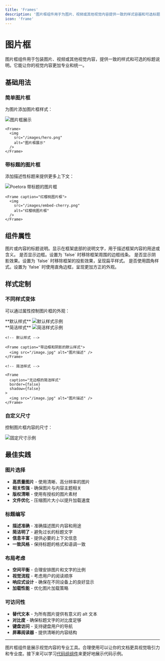 ```yaml
---
title: 'Frames'
description: '图片框组件用于为图片、视频或其他视觉内容提供一致的样式容器和可选标题。图片框能够居中内容并与周围文本提供视觉分离，提升文档的专业度'
icon: 'frame'
---
```


# 图片框

图片框组件用于包装图片、视频或其他视觉内容，提供一致的样式和可选的标题说明。它能让你的视觉内容更加专业和统一。

## 基础用法

### 简单图片框

为图片添加图片框样式：

<Frame>
  <img
    src="/images/components/hero-light.png"
    alt="图片框展示"
  />
</Frame>

```mdx
<Frame>
  <img
    src="/images/hero.png"
    alt="图片框展示"
  />
</Frame>
```

### 带标题的图片框

添加描述性标题来提供更多上下文：

<Frame caption="红樱桃图片框">
  <img
    src="/images/components/embed-cherry.png"
    alt="Poetora 带标题的图片框"
  />
</Frame>

```mdx
<Frame caption="红樱桃图片框">
  <img
    src="/images/embed-cherry.png"
    alt="红樱桃图片框"
  />
</Frame>
```


## 组件属性

<ParamField path="caption" type="string">
  图片或内容的标题说明。显示在框架底部的说明文字，用于描述框架内容的用途或含义。
</ParamField>

<ParamField path="border" type="boolean" default="true">
  是否显示边框。设置为 `false` 时移除框架周围的边框线条。
</ParamField>

<ParamField path="shadow" type="boolean" default="true">
  是否显示阴影效果。设置为 `false` 时移除框架的投影效果，呈现扁平样式。
</ParamField>

<ParamField path="rounded" type="boolean" default="true">
  是否使用圆角样式。设置为 `false` 时使用直角边框，呈现更加方正的外观。
</ParamField>

## 样式定制

### 不同样式变体

可以通过属性控制图片框的外观：

<Columns cols={2}>
  <div>
    **默认样式**
    <Frame caption="带边框和阴影的默认样式">
      <img
        src="/images/components/embed-cherry.png"
        alt="默认样式示例"
      />
    </Frame>
  </div>
  <div>
    **简洁样式**
    <Frame
      caption="无边框的简洁样式"
      border={false}
      shadow={false}
    >
      <img
        src="/images/components/embed-pear.png"
        alt="简洁样式示例"
      />
    </Frame>
  </div>
</Columns>

```mdx
<!-- 默认样式 -->

<Frame caption="带边框和阴影的默认样式">
  <img src="/image.jpg" alt="图片描述" />
</Frame>

<!-- 简洁样式 -->

<Frame
  caption="无边框的简洁样式"
  border={false}
  shadow={false}
>
  <img src="/image.jpg" alt="图片描述" />
</Frame>
```

### 自定义尺寸

控制图片框内容的尺寸：

<Frame caption="固定尺寸的图片展示 - 适合统一的视觉效果">
  <div
    style={{
      width: '100%',
      height: '200px',
      overflow: 'hidden',
      display: 'flex',
      alignItems: 'center',
      justifyContent: 'center',
    }}
  >
    <img
      src="/images/components/embed-pear.png"
      alt="固定尺寸示例"
      style={{
        width: '100%',
        height: '100%',
        objectFit: 'cover',
      }}
    />
  </div>
</Frame>

## 最佳实践

### 图片选择

- **高质量图片** - 使用清晰、高分辨率的图片
- **相关性强** - 确保图片与内容主题相关
- **版权清晰** - 使用有授权的图片素材
- **文件优化** - 压缩图片大小以提升加载速度

### 标题编写

- **描述准确** - 准确描述图片内容和用途
- **简洁明了** - 避免过长的标题文字
- **信息丰富** - 提供必要的上下文信息
- **一致风格** - 保持标题的格式和语调一致

### 布局考虑

- **空间平衡** - 合理安排图片和文字的比例
- **视觉流程** - 考虑用户的阅读顺序
- **响应式设计** - 确保在不同设备上的良好显示
- **加载性能** - 优化图片加载策略

### 可访问性

- **替代文本** - 为所有图片提供有意义的 alt 文本
- **对比度** - 确保标题文字的对比度足够
- **键盘访问** - 支持键盘用户的导航
- **屏幕阅读器** - 提供清晰的内容结构

---

图片框组件是展示视觉内容的专业工具。合理使用可以让你的文档更具视觉吸引力和专业度。接下来可以学习[代码组组件](/components/advanced/code-groups)来更好地展示代码示例。
